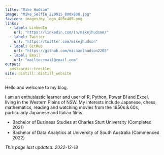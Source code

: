 ```yaml
---
title: "Mike Hudson"
image: "Mike_Selfie_220915_800x800.jpg"
favicon: images/my_logo_405x405.png
links:
  - label: LinkedIn
    url: "https://linkedin.com/in/mikejhudson/"
  - label: Twitter
    url: "https://twitter.com/mikejhudson"
  - label: GitHub
    url: "https://github.com/michaelhudson2205"
  - label: Email
    url: "mailto:email@email.com"
output:
  postcards::trestles
site: distill::distill_website  
---
```

 
Hello and welcome to my blog.

I am an enthusiastic learner and user of R, Python, Power BI and Excel, living in the Western Plains of NSW. 
My interests include Japanese, chess, mathematics, reading and watching movies from the 1950s & 60s, particularly Japanese and Italian films.

- Bachelor of Business Studies at Charles Sturt University (Completed 2021)
- Bachelor of Data Analytics at University of South Australia (Commenced 2022)



*This page last updated: 2022-12-18*
